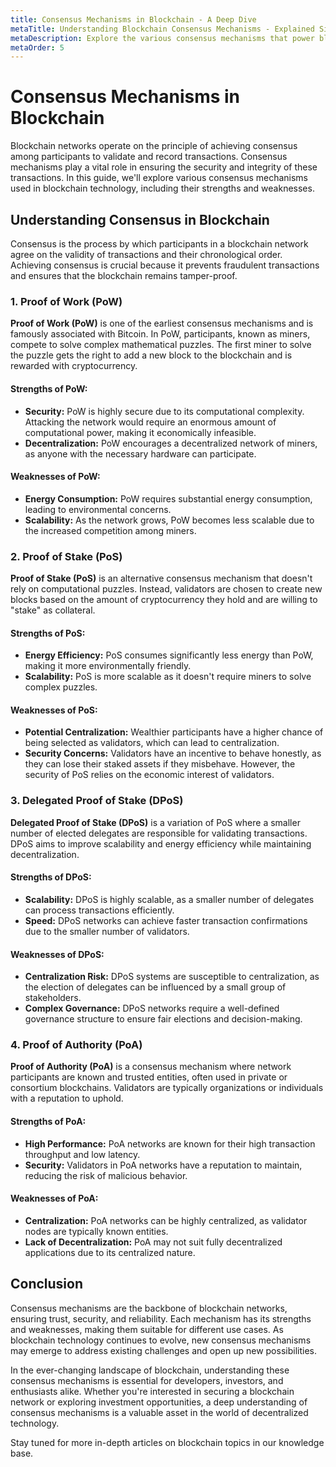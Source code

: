```yaml
---
title: Consensus Mechanisms in Blockchain - A Deep Dive
metaTitle: Understanding Blockchain Consensus Mechanisms - Explained Simply
metaDescription: Explore the various consensus mechanisms that power blockchain networks. Learn about Proof of Work, Proof of Stake, and more, and their roles in securing blockchain transactions.
metaOrder: 5
---
```


# Consensus Mechanisms in Blockchain

Blockchain networks operate on the principle of achieving consensus among participants to validate and record transactions. Consensus mechanisms play a vital role in ensuring the security and integrity of these transactions. In this guide, we'll explore various consensus mechanisms used in blockchain technology, including their strengths and weaknesses.

## Understanding Consensus in Blockchain

Consensus is the process by which participants in a blockchain network agree on the validity of transactions and their chronological order. Achieving consensus is crucial because it prevents fraudulent transactions and ensures that the blockchain remains tamper-proof.

### 1. Proof of Work (PoW)

**Proof of Work (PoW)** is one of the earliest consensus mechanisms and is famously associated with Bitcoin. In PoW, participants, known as miners, compete to solve complex mathematical puzzles. The first miner to solve the puzzle gets the right to add a new block to the blockchain and is rewarded with cryptocurrency.

#### Strengths of PoW:

- **Security:** PoW is highly secure due to its computational complexity. Attacking the network would require an enormous amount of computational power, making it economically infeasible.
- **Decentralization:** PoW encourages a decentralized network of miners, as anyone with the necessary hardware can participate.

#### Weaknesses of PoW:

- **Energy Consumption:** PoW requires substantial energy consumption, leading to environmental concerns.
- **Scalability:** As the network grows, PoW becomes less scalable due to the increased competition among miners.

### 2. Proof of Stake (PoS)

**Proof of Stake (PoS)** is an alternative consensus mechanism that doesn't rely on computational puzzles. Instead, validators are chosen to create new blocks based on the amount of cryptocurrency they hold and are willing to "stake" as collateral.

#### Strengths of PoS:

- **Energy Efficiency:** PoS consumes significantly less energy than PoW, making it more environmentally friendly.
- **Scalability:** PoS is more scalable as it doesn't require miners to solve complex puzzles.

#### Weaknesses of PoS:

- **Potential Centralization:** Wealthier participants have a higher chance of being selected as validators, which can lead to centralization.
- **Security Concerns:** Validators have an incentive to behave honestly, as they can lose their staked assets if they misbehave. However, the security of PoS relies on the economic interest of validators.

### 3. Delegated Proof of Stake (DPoS)

**Delegated Proof of Stake (DPoS)** is a variation of PoS where a smaller number of elected delegates are responsible for validating transactions. DPoS aims to improve scalability and energy efficiency while maintaining decentralization.

#### Strengths of DPoS:

- **Scalability:** DPoS is highly scalable, as a smaller number of delegates can process transactions efficiently.
- **Speed:** DPoS networks can achieve faster transaction confirmations due to the smaller number of validators.

#### Weaknesses of DPoS:

- **Centralization Risk:** DPoS systems are susceptible to centralization, as the election of delegates can be influenced by a small group of stakeholders.
- **Complex Governance:** DPoS networks require a well-defined governance structure to ensure fair elections and decision-making.

### 4. Proof of Authority (PoA)

**Proof of Authority (PoA)** is a consensus mechanism where network participants are known and trusted entities, often used in private or consortium blockchains. Validators are typically organizations or individuals with a reputation to uphold.

#### Strengths of PoA:

- **High Performance:** PoA networks are known for their high transaction throughput and low latency.
- **Security:** Validators in PoA networks have a reputation to maintain, reducing the risk of malicious behavior.

#### Weaknesses of PoA:

- **Centralization:** PoA networks can be highly centralized, as validator nodes are typically known entities.
- **Lack of Decentralization:** PoA may not suit fully decentralized applications due to its centralized nature.

## Conclusion

Consensus mechanisms are the backbone of blockchain networks, ensuring trust, security, and reliability. Each mechanism has its strengths and weaknesses, making them suitable for different use cases. As blockchain technology continues to evolve, new consensus mechanisms may emerge to address existing challenges and open up new possibilities.

In the ever-changing landscape of blockchain, understanding these consensus mechanisms is essential for developers, investors, and enthusiasts alike. Whether you're interested in securing a blockchain network or exploring investment opportunities, a deep understanding of consensus mechanisms is a valuable asset in the world of decentralized technology.

Stay tuned for more in-depth articles on blockchain topics in our knowledge base.
